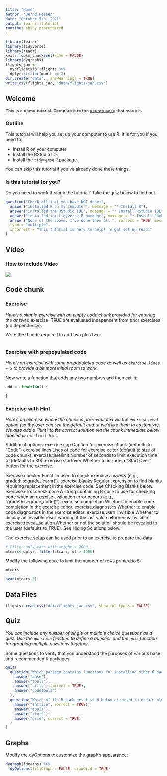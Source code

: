 ---
title: "Name"
author: "Bernd Heesen"
date: "October 5th, 2021"
output: learnr::tutorial
runtime: shiny_prerendered
---

```{r setup, include=FALSE}
library(learnr)
library(tidyverse)
library(readr)
knitr::opts_chunk$set(echo = FALSE)
library(dygraphs)
flights_jan <- 
  nycflights13::flights %>% 
  dplyr::filter(month == 2)
dir.create("data",  showWarnings = TRUE)
write_csv(flights_jan, "data/flights-jan.csv")
```


## Welcome

This is a demo tutorial. Compare it to the [source code](https://github.com/rstudio/learnr/tree/master/inst/tutorials/ex-setup-r/ex-setup-r.Rmd) that made it.

### Outline

This tutorial will help you set up your computer to use R. It is for you if you need to:

* Install R on your computer
* Install the RStudio IDE
* Install the `tidyverse` R package

You can skip this tutorial if you've already done these things.

### Is this tutorial for you?

Do you need to work through the tutorial? Take the quiz below to find out.


```{r quiz1, echo = FALSE}
question("Check all that you have NOT done:",
  answer("installed R on my computer", message = "* Install R"),
  answer("installed the RStudio IDE", message = "* Install RStudio IDE"),
  answer("installed the tidyverse R package", message = "* Install Packages"),
  answer("None of the above. I've done them all.", correct = TRUE, message = "You can skip this tutorial!"),
  type = "multiple",
  incorrect = "This tutorial is here to help! To get set up read:"
)
```
## Video

### How to include Video

![](https://www.youtube.com/watch?v=61v_f3RcgDM)

## Code chunk

### Exercise 

*Here's a simple exercise with an empty code chunk provided for entering the answer.*
exercise=TRUE are evaluated independent from prior exercises (no dependency).

Write the R code required to add two plus two:

```{r two-plus-two, exercise=TRUE}

```

### Exercise with prepopulated code

*Here's an exercise with some prepopulated code as well as `exercise.lines = 5` to provide a bit more initial room to work.*

Now write a function that adds any two numbers and then call it:

```{r add-function, exercise=TRUE, exercise.lines = 5}
add <- function() {
  
}
```

### Exercise with Hint

*Here's an exercise where the chunk is pre-evaulated via the `exercise.eval` option (so the user can see the default output we'd like them to customize). We also add a "hint" to the correct solution via the chunk immediate below labeled `print-limit-hint`.*

Additional options:
exercise.cap	Caption for exercise chunk (defaults to “Code”)
exercise.lines	Lines of code for exercise editor (default to size of code chunk).
exercise.timelimit	Number of seconds to limit execution time to (defaults to 30).
exercise.startover	Whether to include a “Start Over” button for the exercise.

exercise.checker	Function used to check exercise answers (e.g., gradethis::grade_learnr()).
exercise.blanks	Regular expression to find blanks requiring replacement in the exercise code. See Checking Blanks below.
exercise.error.check.code	A string containing R code to use for checking code when an exercise evaluation error occurs (e.g., “gradethis::grade_code()”).
exercise.completion	Whether to enable code completion in the exercise editor.
exercise.diagnostics	Whether to enable code diagnostics in the exercise editor.
exercise.warn_invisible	Whether to display an invisible result warning if the last value returned is invisible.
exercise.reveal_solution	Whether or not the solution should be revealed to the user (defaults to TRUE). See Hiding Solutions below.

The exercise.setup can be used prior to an exercise to prepare the data

```{r filter, exercise.setup = "cars", echo=FALSE}
# Filter only cars with weight > 2000
mtcars<-dplyr::filter(mtcars, wt > 2000)
```

Modify the following code to limit the number of rows printed to 5:

```{r cars, exercise=TRUE, exercise.eval=TRUE, exercise.timelimit = 60}
mtcars
```

```{r cars-hint}
head(mtcars,5)
```
## Data Files

```{r read-flights, exercise=TRUE}
flights<-read_csv("data/flights_jan.csv", show_col_types = FALSE)
```

## Quiz

*You can include any number of single or multiple choice questions as a quiz. Use the `question` function to define a question and the `quiz` function for grouping multiple questions together.*

Some questions to verify that you understand the purposes of various base and recommended R packages:

```{r quiz}
quiz(
  question("Which package contains functions for installing other R packages?",
    answer("base"),
    answer("tools"),
    answer("utils", correct = TRUE),
    answer("codetools")
  ),
  question("Which of the R packages listed below are used to create plots?",
    answer("lattice", correct = TRUE),
    answer("tools"),
    answer("stats"),
    answer("grid", correct = TRUE)
  )
)
```

## Graphs

Modify the dyOptions to customize the graph's appearance:

```{r dygraph-options, exercise=TRUE, exercise.eval=TRUE, fig.height=5.5}
dygraph(ldeaths) %>%
  dyOptions(fillGraph = FALSE, drawGrid = TRUE)
```
